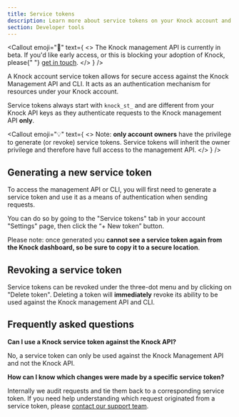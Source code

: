```yaml
---
title: Service tokens
description: Learn more about service tokens on your Knock account and how they are used to authenticate against the Knock management API.
section: Developer tools
---
```



<Callout
  emoji="🚧"
  text={
    <>
      The Knock management API is currently in beta. If you'd like early access,
      or this is blocking your adoption of Knock, please{" "}
      <a href="mailto:support@knock.app?subject=Management API">get in touch</a>.
    </>
  }
/>

A Knock account service token allows for secure access against the Knock Management API and CLI. It acts as an authentication mechanism for resources under your Knock account.

Service tokens always start with `knock_st_` and are different from your Knock API keys as they authenticate requests to the Knock management API **only**.

<Callout
  emoji="💡"
  text={
    <>
      Note: <strong>only account owners</strong> have the privilege to generate
      (or revoke) service tokens. Service tokens will inherit the owner
      privilege and therefore have full access to the management API.
    </>
  }
/>

## Generating a new service token

To access the management API or CLI, you will first need to generate a service token and use it as a means of authentication when sending requests.

You can do so by going to the "Service tokens" tab in your account "Settings" page, then click the “+ New token” button.

Please note: once generated you **cannot see a service token again from the Knock dashboard, so be sure to copy it to a secure location**.

## Revoking a service token

Service tokens can be revoked under the three-dot menu and by clicking on "Delete token". Deleting a token will **immediately** revoke its ability to be used against the Knock management API and CLI.

## Frequently asked questions

**Can I use a Knock service token against the Knock API?**

No, a service token can only be used against the Knock Management API and not the Knock API.

**How can I know which changes were made by a specific service token?**

Internally we audit requests and tie them back to a corresponding service token. If you need help understanding which request originated from a service token, please [contact our support team](mailto:support@knock.app).
